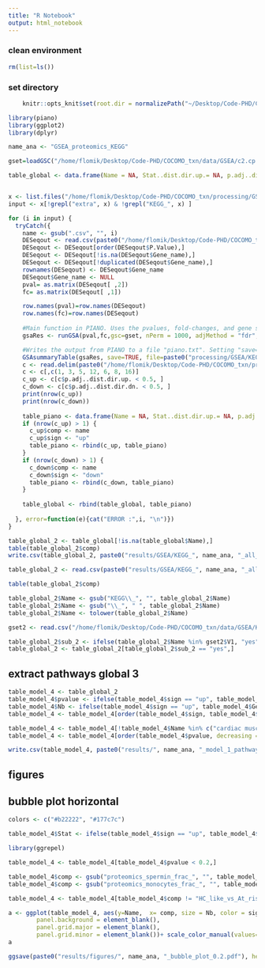 ```yaml
---
title: "R Notebook"
output: html_notebook
---
```



### clean environment
```r
rm(list=ls())
```

### set directory
```r
    knitr::opts_knit$set(root.dir = normalizePath("~/Desktop/Code-PHD/COCOMO_txn/")) 
```

```r
library(piano)
library(ggplot2)
library(dplyr)
```

```r
name_ana <- "GSEA_proteomics_KEGG"
```

```r
gset=loadGSC("/home/flomik/Desktop/Code-PHD/COCOMO_txn/data/GSEA/c2.cp.kegg.v7.5.1.symbols.gmt")
```

```r
table_global <- data.frame(Name = NA, Stat..dist.dir.up.= NA, p.adj..dist.dir.up.= NA, Genes..up. = NA, Stat..dist.dir.dn.= NA, p.adj..dist.dir.dn.= NA, Genes..down. = NA, comp = NA, sign = NA)


x <- list.files("/home/flomik/Desktop/Code-PHD/COCOMO_txn/processing/GSEA/test/")
input <- x[!grepl("extra", x) & !grepl("KEGG_", x) ]

for (i in input) {
  tryCatch({
    name <- gsub(".csv", "", i)
    DESeqout <- read.csv(paste0("/home/flomik/Desktop/Code-PHD/COCOMO_txn/processing/GSEA/test/", i))
    DESeqout <- DESeqout[order(DESeqout$P.Value),]
    DESeqout <- DESeqout[!is.na(DESeqout$Gene_name),]
    DESeqout <- DESeqout[!duplicated(DESeqout$Gene_name),]
    rownames(DESeqout) <- DESeqout$Gene_name
    DESeqout$Gene_name <- NULL
    pval= as.matrix(DESeqout[ ,2]) 
    fc= as.matrix(DESeqout[ ,1]) 

    row.names(pval)=row.names(DESeqout)
    row.names(fc)=row.names(DESeqout)
  
    #Main function in PIANO. Uses the pvalues, fold-changes, and gene sets. 
    gsaRes <- runGSA(pval,fc,gsc=gset, nPerm = 1000, adjMethod = "fdr", gsSizeLim=c(10,800))

    #Writes the output from PIANO to a file "piano.txt". Setting "save=FALSE" simply shows the result from PIANO
    GSAsummaryTable(gsaRes, save=TRUE, file=paste0("processing/GSEA/KEGG_", name_ana, "_",name[i], "_2.txt"))
    c <- read.delim(paste0("/home/flomik/Desktop/Code-PHD/COCOMO_txn/processing/GSEA/KEGG_", name_ana, "_", name[i], "_2.txt"))
    c <- c[,c(1, 3, 5, 12, 6, 8, 16)]
    c_up <- c[c$p.adj..dist.dir.up. < 0.5, ]
    c_down <- c[c$p.adj..dist.dir.dn. < 0.5, ]
    print(nrow(c_up))
    print(nrow(c_down))
    
    table_piano <- data.frame(Name = NA, Stat..dist.dir.up.= NA, p.adj..dist.dir.up.= NA, Genes..up. = NA, Stat..dist.dir.dn.= NA, p.adj..dist.dir.dn.= NA, Genes..down. = NA, comp = NA, sign = NA)
    if (nrow(c_up) > 1) {
      c_up$comp <- name
      c_up$sign <- "up"
      table_piano <- rbind(c_up, table_piano)
    }
    if (nrow(c_down) > 1) {
      c_down$comp <- name
      c_down$sign <- "down"
      table_piano <- rbind(c_down, table_piano)
    }
    
    table_global <- rbind(table_global, table_piano)
    
  }, error=function(e){cat("ERROR :",i, "\n")})
}
```


```r
table_global_2 <- table_global[!is.na(table_global$Name),]
table(table_global_2$comp)
write.csv(table_global_2, paste0("results/GSEA/KEGG_", name_ana, "_all_comparisons.csv"))
```

```r
table_global_2 <- read.csv(paste0("results/GSEA/KEGG_", name_ana, "_all_comparisons.csv"))
```

```r
table(table_global_2$comp)
```
```r
table_global_2$Name <- gsub("KEGG\\_", "", table_global_2$Name)
table_global_2$Name <- gsub("\\_", " ", table_global_2$Name)
table_global_2$Name <- tolower(table_global_2$Name)
```

```r
gset2 <- read.csv("/home/flomik/Desktop/Code-PHD/COCOMO_txn/data/GSEA/KEGG_1_3_5.gmt", sep = "\t", header = FALSE)
```

```r
table_global_2$sub_2 <- ifelse(table_global_2$Name %in% gset2$V1, "yes", "no")
table_global_2 <- table_global_2[table_global_2$sub_2 == "yes",]
```

## extract pathways global 3
```r
table_model_4 <- table_global_2
table_model_4$pvalue <- ifelse(table_model_4$sign == "up", table_model_4$p.adj..dist.dir.up., table_model_4$p.adj..dist.dir.dn.)
table_model_4$Nb <- ifelse(table_model_4$sign == "up", table_model_4$Genes..up., table_model_4$Genes..down.)
table_model_4 <- table_model_4[order(table_model_4$sign, table_model_4$pvalue, table_model_4$Nb, decreasing = TRUE),]
```

```r
table_model_4 <- table_model_4[!table_model_4$Name %in% c("cardiac muscle contraction", "vascular smooth muscle contraction", "axon guidance", "long-term depression", "oxytocin signaling pathway"),]
table_model_4 <- table_model_4[order(table_model_4$pvalue, decreasing = TRUE),]
```

```r
write.csv(table_model_4, paste0("results/", name_ana, "_model_1_pathways_clean.csv"))
```

## figures
## bubble plot horizontal

```r
colors <- c("#b22222", "#177c7c")
```

```r
table_model_4$Stat <- ifelse(table_model_4$sign == "up", table_model_4$Stat..dist.dir.up., -table_model_4$Stat..dist.dir.dn.)
```

```r
library(ggrepel)
```

```r
table_model_4 <- table_model_4[table_model_4$pvalue < 0.2,]
```

```r
table_model_4$comp <- gsub("proteomics_spermin_frac_", "", table_model_4$comp)
table_model_4$comp <- gsub("proteomics_monocytes_frac_", "", table_model_4$comp)
```

```r
table_model_4 <- table_model_4[table_model_4$comp != "HC_like_vs_At_risk",]
```

```r
a <- ggplot(table_model_4, aes(y=Name,  x= comp, size = Nb, color = sign))+geom_point()+theme_light()+ labs(title="", x="", y="", fill="")+ theme(
        panel.background = element_blank(),
        panel.grid.major = element_blank(), 
        panel.grid.minor = element_blank())+ scale_color_manual(values=rev(colors))+ylab("Piano Statistics")+xlab("")+ theme(axis.text.x = element_text(angle = 90, vjust = 0.5, hjust=1))
a

ggsave(paste0("results/figures/", name_ana, "_bubble_plot_0.2.pdf"), height = 5, width = 6)
```

## 